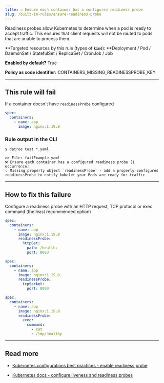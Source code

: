 ```yaml
---
title: ☑️ Ensure each container has a configured readiness probe
slug: /built-in-rules/ensure-readiness-probe
---
```


Readiness probes allow Kubernetes to determine when a pod is ready to accept traffic. This ensures that client requests will not be routed to pods that are unable to process them.

**Targeted resources by this rule (types of **`kind`**): **Deployment / Pod / DaemonSet / StatefulSet / ReplicaSet / CronJob / Job

**Enabled by default?** True

**Policy as code identifier:** CONTAINERS_MISSING_READINESSPROBE_KEY

---

## This rule will fail

If a container doesn't have `readinessProbe` configured

```yaml
spec:
  containers:
    - name: app
      image: nginx:1.19.8
```

### Rule output in the CLI

```none
$ datree test *.yaml

>> File: failExample.yaml
❌ Ensure each container has a configured readiness probe [1 occurrence]
💡 Missing property object `readinessProbe` - add a properly configured readinessProbe to notify kubelet your Pods are ready for traffic
```

---

## How to fix this failure

Configure a readiness probe with an HTTP request, TCP protocol or exec command (the least recommended option)

```yaml
spec:
  containers:
    - name: app
      image: nginx:1.19.8
      readinessProbe:
        httpGet:
          path: /healthz
          port: 8080
```

```yaml
spec:
  containers:
    - name: app
      image: nginx:1.19.8
      readinessProbe:
        tcpSocket:
          port: 8080
```

```yaml
spec:
  containers:
    - name: app
      image: nginx:1.19.8
      readinessProbe:
        exec:
          command:
            - cat
            - /tmp/healthy
```

---

## Read more

- [Kubernetes configurations best practices - enable readiness probe](https://www.datree.io/resources/kubernetes-configurations-best-practices#anchor5)[](https://kubernetes.io/docs/concepts/configuration/manage-resources-containers/)

- [Kubernetes docs - configure liveness and readiness probes](https://kubernetes.io/docs/tasks/configure-pod-container/configure-liveness-readiness-startup-probes/)
